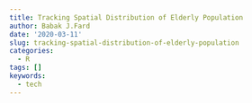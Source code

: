 ```yaml
---
title: Tracking Spatial Distribution of Elderly Population
author: Babak J.Fard
date: '2020-03-11'
slug: tracking-spatial-distribution-of-elderly-population
categories:
  - R
tags: []
keywords:
  - tech
---
```


<!--more-->
